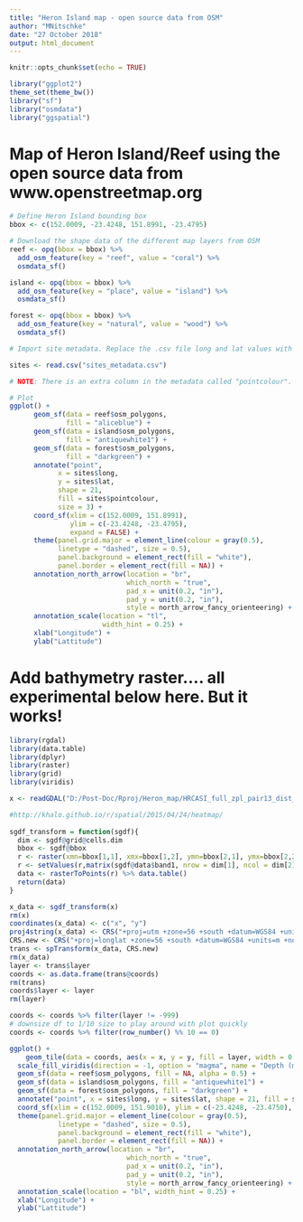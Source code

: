 ```yaml
---
title: "Heron Island map - open source data from OSM"
author: "MNitschke"
date: "27 October 2018"
output: html_document
---
```


```r
knitr::opts_chunk$set(echo = TRUE)
```

```r
library("ggplot2")
theme_set(theme_bw())
library("sf")
library("osmdata")
library("ggspatial")
```

# Map of Heron Island/Reef using the open source data from www.openstreetmap.org

```r
# Define Heron Island bounding box
bbox <- c(152.0009, -23.4248, 151.8991, -23.4795)

# Download the shape data of the different map layers from OSM
reef <- opq(bbox = bbox) %>%
  add_osm_feature(key = "reef", value = "coral") %>%
  osmdata_sf()

island <- opq(bbox = bbox) %>%
  add_osm_feature(key = "place", value = "island") %>%
  osmdata_sf()

forest <- opq(bbox = bbox) %>%
  add_osm_feature(key = "natural", value = "wood") %>%
  osmdata_sf()

# Import site metadata. Replace the .csv file long and lat values with sampling site data

sites <- read.csv("sites_metadata.csv")

# NOTE: There is an extra column in the metadata called "pointcolour". The fill = sites$pointcolour in the annotate section in the code chunk below reads the colour names or hexidecimal colour value in as a vector. For a list of colours type colors() in the console. Hexidecimal colours (e.g. #C90000 for a dark red) you can find from a website online or in photoshop.

# Plot
ggplot() + 
      geom_sf(data = reef$osm_polygons, 
              fill = "aliceblue") +    
      geom_sf(data = island$osm_polygons, 
              fill = "antiquewhite1") +
      geom_sf(data = forest$osm_polygons, 
              fill = "darkgreen") +
      annotate("point",
            x = sites$long,
            y = sites$lat,
            shape = 21,
            fill = sites$pointcolour,
            size = 3) +
      coord_sf(xlim = c(152.0009, 151.8991), 
               ylim = c(-23.4248, -23.4795), 
               expand = FALSE) +
      theme(panel.grid.major = element_line(colour = gray(0.5), 
            linetype = "dashed", size = 0.5), 
            panel.background = element_rect(fill = "white"), 
            panel.border = element_rect(fill = NA)) +
      annotation_north_arrow(location = "br", 
                             which_north = "true",
                             pad_x = unit(0.2, "in"), 
                             pad_y = unit(0.2, "in"),
                             style = north_arrow_fancy_orienteering) +
      annotation_scale(location = "tl", 
                       width_hint = 0.25) +
      xlab("Longitude") +
      ylab("Lattitude")
```

# Add bathymetry raster.... all experimental below here. But it works!

```r
library(rgdal)
library(data.table)
library(dplyr)
library(raster)
library(grid)
library(viridis)

x <- readGDAL("D:/Post-Doc/Rproj/Heron_map/HRCASI_full_zpl_pair13_dist_BATHY_5M_depth_detail.tif")
```

```r
#http://khalo.github.io/r/spatial/2015/04/24/heatmap/
  
sgdf_transform = function(sgdf){
  dim <- sgdf@grid@cells.dim
  bbox <- sgdf@bbox
  r <- raster(xmn=bbox[1,1], xmx=bbox[1,2], ymn=bbox[2,1], ymx=bbox[2,2], ncols=dim[1], nrows=dim[2])
  r <- setValues(r,matrix(sgdf@data$band1, nrow = dim[1], ncol = dim[2]) %>% t()) 
  data <- rasterToPoints(r) %>% data.table()
  return(data)
}

x_data <- sgdf_transform(x)
rm(x)
coordinates(x_data) <- c("x", "y")
proj4string(x_data) <- CRS("+proj=utm +zone=56 +south +datum=WGS84 +units=m +no_defs +ellps=WGS84 +towgs84=0,0,0")
CRS.new <- CRS("+proj=longlat +zone=56 +south +datum=WGS84 +units=m +no_defs +ellps=WGS84 +towgs84=0,0,0")
trans <- spTransform(x_data, CRS.new)
rm(x_data)
layer <- trans$layer
coords <- as.data.frame(trans@coords)
rm(trans)
coords$layer <- layer
rm(layer)

coords <- coords %>% filter(layer != -999)
# downsize df to 1/10 size to play around with plot quickly
coords <- coords %>% filter(row_number() %% 10 == 0)

ggplot() +
	geom_tile(data = coords, aes(x = x, y = y, fill = layer, width = 0.0001, height = 0.0005), position = "identity") +
  scale_fill_viridis(direction = -1, option = "magma", name = "Depth (m)") +
  geom_sf(data = reef$osm_polygons, fill = NA, alpha = 0.5) +    
  geom_sf(data = island$osm_polygons, fill = "antiquewhite1") +
  geom_sf(data = forest$osm_polygons, fill = "darkgreen") +
  annotate("point", x = sites$long, y = sites$lat, shape = 21, fill = sites$pointcolour, size = 3) +
  coord_sf(xlim = c(152.0009, 151.9010), ylim = c(-23.4248, -23.4750), expand = FALSE) +
  theme(panel.grid.major = element_line(colour = gray(0.5), 
            linetype = "dashed", size = 0.5), 
            panel.background = element_rect(fill = "white"), 
            panel.border = element_rect(fill = NA)) +
  annotation_north_arrow(location = "br", 
                             which_north = "true",
                             pad_x = unit(0.2, "in"), 
                             pad_y = unit(0.2, "in"),
                             style = north_arrow_fancy_orienteering) +
  annotation_scale(location = "bl", width_hint = 0.25) +
  xlab("Longitude") +
  ylab("Lattitude")
```

